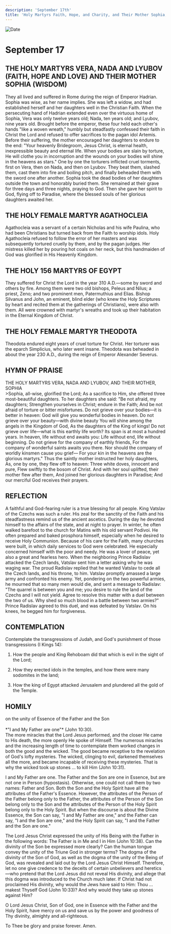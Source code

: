 ```yaml
---
description: 'September 17th'
title: 'Holy Martyrs Faith, Hope, and Charity, and Their Mother Sophia, Holy Martyr Agathocleia, Holy 156 Martyrs of Egypt, Martyr Theodota'
---
```


<CustomPaginator />
<RunningHead />

<Image src="/title-imprint.png" height={68} width={50} alt="Date" className="title-imprint"/>

# <div id="date">September <Image className="four-dot" src="/four-dot.png" height={15} width={15} alt="" />17</div>

## THE HOLY MARTYRS VERA, NADA AND LYUBOV (FAITH, HOPE AND LOVE) AND THEIR MOTHER SOPHIA (WISDOM)

They all lived and suffered in Rome during the reign of Emperor Hadrian. Sophia was wise, as her name implies. She was left a widow, and had established herself and her daughters well in the Christian Faith. When the persecuting hand of Hadrian extended even over the virtuous home of Sophia, Vera was only twelve years old; Nada, ten years old; and Lyubov, nine years old. Brought before the emperor, these four held each other's hands "like a woven wreath," humbly but steadfastly confessed their faith in Christ the Lord and refused to offer sacrifices to the pagan idol Artemis. Before their suffering, the mother encouraged her daughters to endure to the end: "Your heavenly Bridegroom, Jesus Christ, is eternal health, inexpressible beauty and eternal life. When your bodies are slain by torture, He will clothe you in incorruption and the wounds on your bodies will shine in the heavens as stars." One by one the torturers inflicted cruel torments, first on Vera, then on Nada, and then on Lyubov. They beat them, slashed them, cast them into fire and boiling pitch, and finally beheaded them with the sword one after another. Sophia took the dead bodies of her daughters outside the town and honorably buried them. She remained at their grave for three days and three nights, praying to God. Then she gave her spirit to God, flying off to Paradise, where the blessed souls of her glorious daughters awaited her.

## THE HOLY FEMALE MARTYR AGATHOCLEIA

Agathocleia was a servant of a certain Nicholas and his wife Paulina, who had been Christians but turned back from the Faith to worship idols. Holy Agathocleia refused to follow the error of her masters and was subsequently tortured cruelly by them, and by the pagan judges. Her mistress killed her by pouring hot coals on her neck, but this handmaiden of God was glorified in His Heavenly Kingdom.

## THE HOLY 156 MARTYRS OF EGYPT

They suffered for Christ the Lord in the year 310 A.D.—some by sword and others by fire. Among them were two old bishops, Peleus and Nilus; a priest, Zeno; and two prominent men, Patermuthius and Elias. Bishop Silvanus and John, an eminent, blind elder (who knew the Holy Scriptures by heart and recited them at the gatherings of Christians), were also with them. All were crowned with martyr's wreaths and took up their habitation in the Eternal Kingdom of Christ.

## THE HOLY FEMALE MARTYR THEODOTA

Theodota endured eight years of cruel torture for Christ. Her torturer was the eparch Simplicius, who later went insane. Theodota was beheaded in about the year 230 A.D., during the reign of Emperor Alexander Severus.


## HYMN OF PRAISE
<div style={{textAlign:'center', color:'crimson', fontWeight:'bold'}}>
THE HOLY MARTYRS VERA, NADA AND LYUBOV,  
AND THEIR MOTHER, SOPHIA
</div>
>Sophia, all-wise, glorified the Lord;  
As a sacrifice to Him, she offered three most-beautiful daughters.  
To her daughters she said: "Be not afraid, my daughters;  
Strengthen yourselves in Christ; endure in the Faith;  
And be not afraid of torture or bitter misfortunes.  
Do not grieve over your bodies—it is better in heaven:  
God will give you wonderful bodies in heaven.  
Do not grieve over your beauty—with divine beauty  
You will shine among the angels in the Kingdom of God,  
As the daughters of the King of kings!  
Do not grieve over life—what is this earthly life worth?  
Its span is at most a hundred years.  
In heaven, life without end awaits you:  
Life without end, life without beginning.  
Do not grieve for the company of earthly friends,  
For the company of wonderful saints awaits you there.  
Nor should the company of worldly kinsmen cause you grief—  
For your kin in the heavens are the glorious martyrs."  
Thus the saintly mother instructed her holy daughters,  
As, one by one, they flew off to heaven:  
Three white doves, innocent and pure,  
Flew swiftly to the bosom of Christ.  
And with her soul uplifted, their mother flew after them,  
And joined her glorious daughters in Paradise;  
And our merciful God receives their prayers.  


## REFLECTION

A faithful and God-fearing ruler is a true blessing for all people. King Vatslav of the Czechs was such a ruler. His zeal for the sanctity of the Faith and his steadfastness remind us of the ancient ascetics. During the day he devoted himself to the affairs of the state, and at night to prayer. In winter, he often walked barefoot to the church for Matins with his old servant Podivoi. He often prepared and baked prosphora himself, especially when he desired to receive Holy Communion. Because of his care for the Faith, many churches were built, in which daily services to God were celebrated. He especially concerned himself with the poor and needy. He was a lover of peace, yet also a great and fearless hero. When the neighboring Prince Radislav attacked the Czech lands, Vatslav sent him a letter asking why he was waging war. The proud Radislav replied that he wanted Vatslav to cede all the Czech lands, and his throne, to him. Vatslav promptly amassed a large army and confronted his enemy. Yet, pondering on the two powerful armies, he mourned that so many men would die, and sent a message to Radislav: "The quarrel is between you and me; you desire to rule the land of the Czechs and I will not yield. Agree to resolve this matter with a duel between the two of us. Why shed so much blood in a battle between two armies?" Prince Radislav agreed to this duel, and was defeated by Vatslav. On his knees, he begged him for forgiveness.


## CONTEMPLATION

Contemplate the transgressions of Judah, and God's punishment of those transgressions (I Kings 14):

1. How the people and King Rehoboam did that which is evil in the sight of the Lord;

2. How they erected idols in the temples, and how there were many sodomites in the land;

3. How the king of Egypt attacked Jerusalem and plundered all the gold of the Temple.


## HOMILY
<div style={{textAlign:'center', color:'crimson', fontWeight:'bold'}}>
on the unity of Essence of the Father and the Son
</div>
<br />
<div style={{textAlign:'right'}}>
*"I and My Father are one"* (John 10:30).
</div>
The more miracles that the Lord Jesus performed, and the closer He came to His death, the more openly He spoke of Himself. The numerous miracles and the increasing length of time to contemplate them worked changes in both the good and the wicked. The good became receptive to the revelation of God's lofty mysteries. The wicked, clinging to evil, darkened themselves all the more, and became incapable of receiving these mysteries. That is why the wicked took up stones … to kill Him (John 10:31).

I and My Father are one. The Father and the Son are one in Essence, but are not one in Person (hypostasis). Otherwise, one could not call them by two names: Father and Son. Both the Son and the Holy Spirit have all the attributes of the Father's Essence. However, the attributes of the Person of the Father belong only to the Father, the attributes of the Person of the Son belong only to the Son and the attributes of the Person of the Holy Spirit belong only to the Holy Spirit. But when the discourse is about the Divine Essence, the Son can say, "I and My Father are one," and the Father can say, "I and the Son are one," and the Holy Spirit can say, "I and the Father and the Son are one."

The Lord Jesus Christ expressed the unity of His Being with the Father in the following words: The Father is in Me and I in Him (John 10:38). Can the divinity of the Son be expressed more clearly? Can the human tongue convey the unity of the Triune God in stronger terms? The dogma of the divinity of the Son of God, as well as the dogma of the unity of the Being of God, was revealed and laid out by the Lord Jesus Christ Himself. Therefore, let no one give credence to the deceits of certain unbelievers and heretics—who pretend that the Lord Jesus did not reveal His divinity, and allege that this dogma was introduced to the Church much later. If Christ had not proclaimed His divinity, why would the Jews have said to Him: Thou … makest Thyself God (John 10:33)? And why would they take up stones against Him?

O Lord Jesus Christ, Son of God, one in Essence with the Father and the Holy Spirit, have mercy on us and save us by the power and goodness of Thy divinity, almighty and all-righteous.

To Thee be glory and praise forever. Amen.